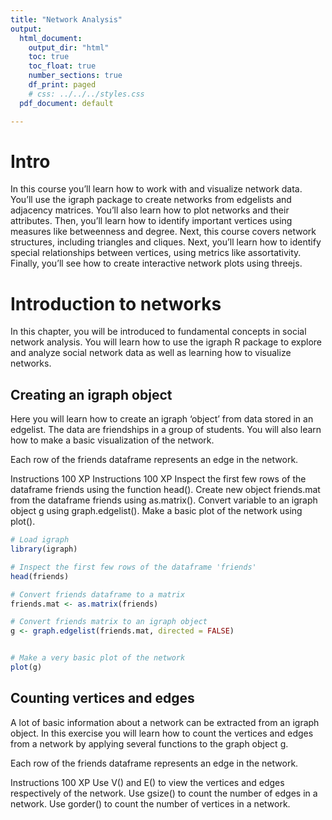```yaml
---
title: "Network Analysis"
output:
  html_document:
    output_dir: "html"
    toc: true
    toc_float: true
    number_sections: true
    df_print: paged
    # css: ../../../styles.css
  pdf_document: default

---
```


# Intro
In this course you'll learn how to work with and visualize network data. You'll use the igraph package to create networks from edgelists and adjacency matrices. You'll also learn how to plot networks and their attributes. Then, you'll learn how to identify important vertices using measures like betweenness and degree. Next, this course covers network structures, including triangles and cliques. Next, you'll learn how to identify special relationships between vertices, using metrics like assortativity. Finally, you'll see how to create interactive network plots using threejs.



# Introduction to networks

In this chapter, you will be introduced to fundamental concepts in social network analysis. You will learn how to use the igraph R package to explore and analyze social network data as well as learning how to visualize networks.

## Creating an igraph object

Here you will learn how to create an igraph 'object' from data stored in an edgelist. The data are friendships in a group of students. You will also learn how to make a basic visualization of the network.

Each row of the friends dataframe represents an edge in the network.

Instructions
100 XP
Instructions
100 XP
Inspect the first few rows of the dataframe friends using the function head().
Create new object friends.mat from the dataframe friends using as.matrix().
Convert variable to an igraph object g using graph.edgelist().
Make a basic plot of the network using plot().

```r
# Load igraph
library(igraph)

# Inspect the first few rows of the dataframe 'friends'
head(friends)

# Convert friends dataframe to a matrix
friends.mat <- as.matrix(friends)

# Convert friends matrix to an igraph object
g <- graph.edgelist(friends.mat, directed = FALSE)


# Make a very basic plot of the network
plot(g)


```

## Counting vertices and edges

A lot of basic information about a network can be extracted from an igraph object. In this exercise you will learn how to count the vertices and edges from a network by applying several functions to the graph object g.

Each row of the friends dataframe represents an edge in the network.

Instructions
100 XP
Use V() and E() to view the vertices and edges respectively of the network.
Use gsize() to count the number of edges in a network.
Use gorder() to count the number of vertices in a network.

```r

```

